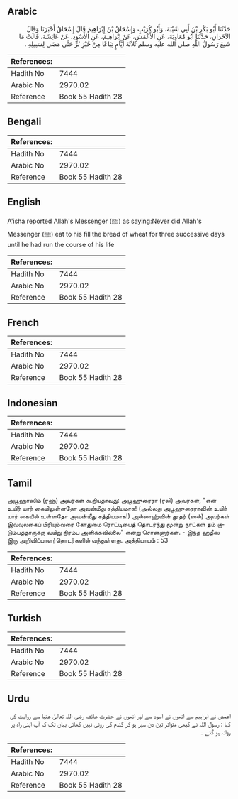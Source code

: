 ## Arabic


<div dir="rtl" lang="ar" style={{fontSize:'larger',backgroundColor:'#f8f9fa',padding:20}}>
حَدَّثَنَا أَبُو بَكْرِ بْنُ أَبِي شَيْبَةَ، وَأَبُو كُرَيْبٍ وَإِسْحَاقُ بْنُ إِبْرَاهِيمَ قَالَ إِسْحَاقُ أَخْبَرَنَا وَقَالَ الآخَرَانِ، حَدَّثَنَا أَبُو مُعَاوِيَةَ، عَنِ الأَعْمَشِ، عَنْ إِبْرَاهِيمَ، عَنِ الأَسْوَدِ، عَنْ عَائِشَةَ، قَالَتْ مَا شَبِعَ رَسُولُ اللَّهِ صلى الله عليه وسلم ثَلاَثَةَ أَيَّامٍ تِبَاعًا مِنْ خُبْزِ بُرٍّ حَتَّى مَضَى لِسَبِيلِهِ ‏.‏
</div>
<div style={{backgroundColor:'#f8f9fa',padding:20, marginBottom: 10}}><table> <thead> <tr> <th>References:</th> <th></th> </tr> </thead> <tbody><tr><td>Hadith No</td><td>7444</td></tr><tr><td>Arabic No</td><td>2970.02</td></tr><tr><td>Reference</td><td>Book 55 Hadith 28</td></tr></tbody></table></div>

## Bengali


<div dir="ltr" lang="bn" style={{fontSize:'larger',backgroundColor:'#f8f9fa',padding:20}}>

</div>
<div style={{backgroundColor:'#f8f9fa',padding:20, marginBottom: 10}}><table> <thead> <tr> <th>References:</th> <th></th> </tr> </thead> <tbody><tr><td>Hadith No</td><td>7444</td></tr><tr><td>Arabic No</td><td>2970.02</td></tr><tr><td>Reference</td><td>Book 55 Hadith 28</td></tr></tbody></table></div>

## English


<div dir="ltr" lang="en" style={{fontSize:'larger',backgroundColor:'#f8f9fa',padding:20}}>
A'isha reported Allah's Messenger (ﷺ) as saying:Never did Allah's Messenger (ﷺ) eat to his fill the bread of wheat for three successive days until he had run the course of his life
</div>
<div style={{backgroundColor:'#f8f9fa',padding:20, marginBottom: 10}}><table> <thead> <tr> <th>References:</th> <th></th> </tr> </thead> <tbody><tr><td>Hadith No</td><td>7444</td></tr><tr><td>Arabic No</td><td>2970.02</td></tr><tr><td>Reference</td><td>Book 55 Hadith 28</td></tr></tbody></table></div>

## French


<div dir="ltr" lang="fr" style={{fontSize:'larger',backgroundColor:'#f8f9fa',padding:20}}>

</div>
<div style={{backgroundColor:'#f8f9fa',padding:20, marginBottom: 10}}><table> <thead> <tr> <th>References:</th> <th></th> </tr> </thead> <tbody><tr><td>Hadith No</td><td>7444</td></tr><tr><td>Arabic No</td><td>2970.02</td></tr><tr><td>Reference</td><td>Book 55 Hadith 28</td></tr></tbody></table></div>

## Indonesian


<div dir="ltr" lang="id" style={{fontSize:'larger',backgroundColor:'#f8f9fa',padding:20}}>

</div>
<div style={{backgroundColor:'#f8f9fa',padding:20, marginBottom: 10}}><table> <thead> <tr> <th>References:</th> <th></th> </tr> </thead> <tbody><tr><td>Hadith No</td><td>7444</td></tr><tr><td>Arabic No</td><td>2970.02</td></tr><tr><td>Reference</td><td>Book 55 Hadith 28</td></tr></tbody></table></div>

## Tamil


<div dir="ltr" lang="ta" style={{fontSize:'larger',backgroundColor:'#f8f9fa',padding:20}}>
அபூஹாஸிம் (ரஹ்) அவர்கள் கூறியதாவது: அபூஹுரைரா (ரலி) அவர்கள், "என் உயிர் யார் கையிலுள்ளதோ அவன்மீது சத்தியமாக! (அல்லது அபூஹுரைராவின் உயிர் யார் கையில் உள்ளதோ அவன்மீது சத்தியமாக!) அல்லாஹ்வின் தூதர் (ஸல்) அவர்கள் இவ்வுலகைப் பிரியும்வரை கோதுமை ரொட்டியைத் தொடர்ந்து மூன்று நாட்கள் தம் குடும்பத்தாருக்கு வயிறு நிரம்ப அளிக்கவில்லை" என்று சொன்னார்கள். - இந்த ஹதீஸ் இரு அறிவிப்பாளர்தொடர்களில் வந்துள்ளது. அத்தியாயம் : 53
</div>
<div style={{backgroundColor:'#f8f9fa',padding:20, marginBottom: 10}}><table> <thead> <tr> <th>References:</th> <th></th> </tr> </thead> <tbody><tr><td>Hadith No</td><td>7444</td></tr><tr><td>Arabic No</td><td>2970.02</td></tr><tr><td>Reference</td><td>Book 55 Hadith 28</td></tr></tbody></table></div>

## Turkish


<div dir="ltr" lang="tr" style={{fontSize:'larger',backgroundColor:'#f8f9fa',padding:20}}>

</div>
<div style={{backgroundColor:'#f8f9fa',padding:20, marginBottom: 10}}><table> <thead> <tr> <th>References:</th> <th></th> </tr> </thead> <tbody><tr><td>Hadith No</td><td>7444</td></tr><tr><td>Arabic No</td><td>2970.02</td></tr><tr><td>Reference</td><td>Book 55 Hadith 28</td></tr></tbody></table></div>

## Urdu


<div dir="rtl" lang="ur" style={{fontSize:'larger',backgroundColor:'#f8f9fa',padding:20}}>
اعمش نے ابراہیم سے انھوں نے اسود سے اور انھوں نے حضرت عائشہ رضی اللہ تعالیٰ عنہا سے روایت کی کہا : رسول اللہ نے کبھی متواتر تین دن سیر ہو کر گندم کی روٹی نہیں کھائی یہاں تک کہ آپ اپنی راہ پر روانہ ہو گئے ۔
</div>
<div style={{backgroundColor:'#f8f9fa',padding:20, marginBottom: 10}}><table> <thead> <tr> <th>References:</th> <th></th> </tr> </thead> <tbody><tr><td>Hadith No</td><td>7444</td></tr><tr><td>Arabic No</td><td>2970.02</td></tr><tr><td>Reference</td><td>Book 55 Hadith 28</td></tr></tbody></table></div>